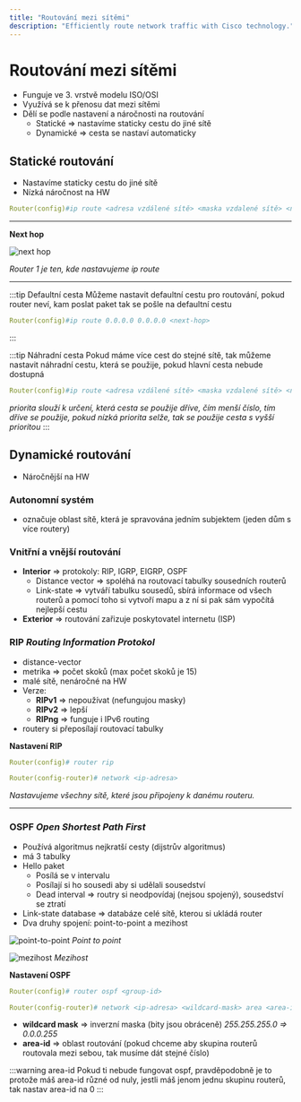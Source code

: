 ```yaml
---
title: "Routování mezi sítěmi"
description: "Efficiently route network traffic with Cisco technology."
---
```


# Routování mezi sítěmi

- Funguje ve 3. vrstvě modelu ISO/OSI
- Využívá se k přenosu dat mezi sítěmi
- Dělí se podle nastavení a náročnosti na routování
  - Statické => nastavíme staticky cestu do jiné sítě
  - Dynamické => cesta se nastaví automaticky

## Statické routování

- Nastavíme staticky cestu do jiné sítě
- Nízká náročnost na HW

```yml title="Nastavení statického routování"
Router(config)#ip route <adresa vzdálené sítě> <maska vzdalené sítě> <next-hop>
```

---

<div class="center">

**Next hop**

![next hop](/img/dasimg/interface_exit_port.png)

_Router 1 je ten, kde nastavujeme ip route_

</div>

---

:::tip Defaultní cesta
Můžeme nastavit defaultní cestu pro routování, pokud router neví, kam poslat paket tak se pošle na defaultní cestu

```yml title="Nastavení defaultní cesty"
Router(config)#ip route 0.0.0.0 0.0.0.0 <next-hop>
```

:::

:::tip Náhradní cesta
Pokud máme více cest do stejné sítě, tak můžeme nastavit náhradní cestu, která se použije, pokud hlavní cesta nebude dostupná

```yml title="Nastavení náhradní cesty"
Router(config)#ip route <adresa vzdálené sítě> <maska vzdalené sítě> <next-hop> <priorita>
```

_priorita slouží k určení, která cesta se použije dříve, čím menší číslo, tím dříve se použije, pokud nízká priorita selže, tak se použije cesta s vyšší prioritou_
:::

## Dynamické routování

- Náročnější na HW

### Autonomní systém

- označuje oblast sítě, která je spravována jedním subjektem (jeden dům s více routery)

### Vnitřní a vnější routování

- **Interior** => protokoly: RIP, IGRP, EIGRP, OSPF
  - Distance vector => spoléhá na routovací tabulky sousedních routerů
  - Link-state => vytváří tabulku sousedů, sbírá informace od všech routerů a pomocí toho si vytvoří mapu a z ní si pak sám vypočítá nejlepší cestu
- **Exterior** => routování zařizuje poskytovatel internetu (ISP)

### RIP _Routing Information Protokol_

- distance-vector
- metrika => počet skoků (max počet skoků je 15)
- malé sítě, nenáročné na HW
- Verze:
  - **RIPv1** => nepoužívat (nefungujou masky)
  - **RIPv2** => lepší
  - **RIPng** => funguje i IPv6 routing
- routery si přeposílají routovací tabulky

**Nastavení RIP**

```yml title="Vyberu nastaveni RIP"
Router(config)# router rip
```

```yml title="Nastavení sousedních sítí v RIP protokolu"
Router(config-router)# network <ip-adresa>
```

<div class="center">

_Nastavujeme všechny sítě, které jsou připojeny k danému routeru._

</div>

---

### OSPF _Open Shortest Path First_

- Používá algoritmus nejkratší cesty (dijstrův algoritmus)
- má 3 tabulky
- Hello paket
  - Posílá se v intervalu
  - Posílají si ho sousedi aby si udělali sousedství
  - Dead interval => routry si neodpovídaj (nejsou spojený), sousedství se ztratí
- Link-state database => databáze celé sítě, kterou si ukládá router
- Dva druhy spojení: point-to-point a mezihost

<div class="collumns-wrapper">
<div style={{ width: "50%", padding: "10px" }} class="center">

![point-to-point](./img/pointtopoint.png)
_Point to point_

</div>
<div style={{ width: "50%", padding: "10px"  }} class="center">

![mezihost](./img/notpointtopoint.png)
_Mezihost_

</div>
</div>

**Nastavení OSPF**

```yml title="Výběr skupiny v OSPF protokolu"
Router(config)# router ospf <group-id>
```

```yml title="Nastavení sítě v OSPF protokolu"
Router(config-router)# network <ip-adresa> <wildcard-mask> area <area-id>
```

- **wildcard mask** => inverzní maska (bity jsou obráceně) _255.255.255.0 => 0.0.0.255_
- **area-id** => oblast routování (pokud chceme aby skupina routerů routovala mezi sebou, tak musíme dát stejné číslo)

:::warning area-id
Pokud ti nebude fungovat ospf, pravděpodobně je to protože máš area-id různé od nuly, jestli máš jenom jednu skupinu routerů, tak nastav area-id na 0
:::
